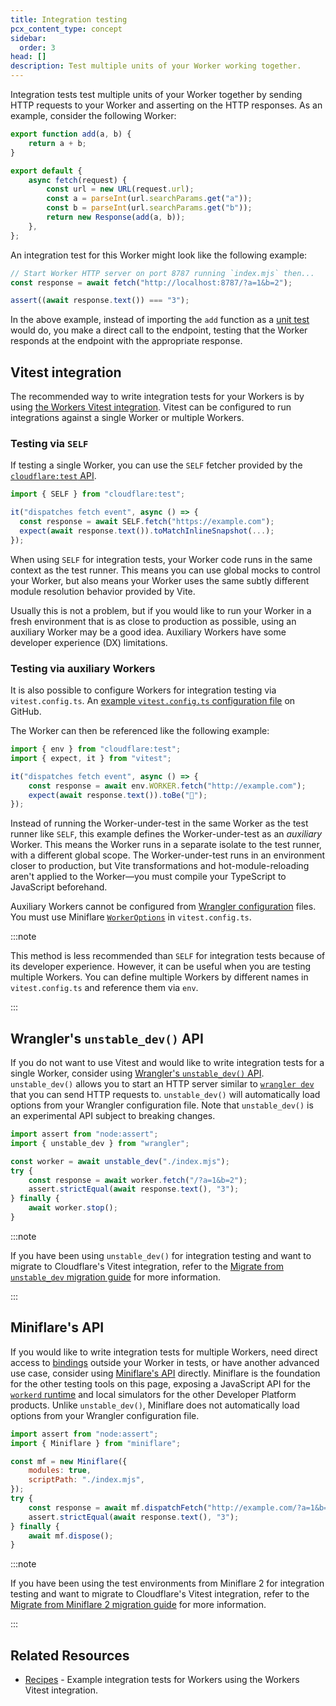 ```yaml
---
title: Integration testing
pcx_content_type: concept
sidebar:
  order: 3
head: []
description: Test multiple units of your Worker working together.
---
```



Integration tests test multiple units of your Worker together by sending HTTP requests to your Worker and asserting on the HTTP responses. As an example, consider the following Worker:

```js
export function add(a, b) {
	return a + b;
}

export default {
	async fetch(request) {
		const url = new URL(request.url);
		const a = parseInt(url.searchParams.get("a"));
		const b = parseInt(url.searchParams.get("b"));
		return new Response(add(a, b));
	},
};
```

An integration test for this Worker might look like the following example:

```js
// Start Worker HTTP server on port 8787 running `index.mjs` then...
const response = await fetch("http://localhost:8787/?a=1&b=2");

assert((await response.text()) === "3");
```

In the above example, instead of importing the `add` function as a [unit test](/workers/testing/unit-testing/) would do, you make a direct call to the endpoint, testing that the Worker responds at the endpoint with the appropriate response.

## Vitest integration

The recommended way to write integration tests for your Workers is by using [the Workers Vitest integration](/workers/testing/vitest-integration/get-started/). Vitest can be configured to run integrations against a single Worker or multiple Workers.

### Testing via `SELF`

If testing a single Worker, you can use the `SELF` fetcher provided by the [`cloudflare:test` API](/workers/testing/vitest-integration/test-apis/).

```js
import { SELF } from "cloudflare:test";

it("dispatches fetch event", async () => {
  const response = await SELF.fetch("https://example.com");
  expect(await response.text()).toMatchInlineSnapshot(...);
});
```

When using `SELF` for integration tests, your Worker code runs in the same context as the test runner. This means you can use global mocks to control your Worker, but also means your Worker uses the same subtly different module resolution behavior provided by Vite.

Usually this is not a problem, but if you would like to run your Worker in a fresh environment that is as close to production as possible, using an auxiliary Worker may be a good idea. Auxiliary Workers have some developer experience (DX) limitations.

### Testing via auxiliary Workers

It is also possible to configure Workers for integration testing via `vitest.config.ts`. An [example `vitest.config.ts` configuration file](https://github.com/cloudflare/workers-sdk/blob/main/fixtures/vitest-pool-workers-examples/basics-integration-auxiliary/vitest.config.ts) on GitHub.

The Worker can then be referenced like the following example:

```js
import { env } from "cloudflare:test";
import { expect, it } from "vitest";

it("dispatches fetch event", async () => {
	const response = await env.WORKER.fetch("http://example.com");
	expect(await response.text()).toBe("👋");
});
```

Instead of running the Worker-under-test in the same Worker as the test runner like `SELF`, this example defines the Worker-under-test as an _auxiliary_ Worker. This means the Worker runs in a separate isolate to the test runner, with a different global scope. The Worker-under-test runs in an environment closer to production, but Vite transformations and hot-module-reloading aren't applied to the Worker—you must compile your TypeScript to JavaScript beforehand.

Auxiliary Workers cannot be configured from [Wrangler configuration](/workers/wrangler/configuration) files. You must use Miniflare [`WorkerOptions`](https://github.com/cloudflare/workers-sdk/tree/main/packages/miniflare#interface-workeroptions) in `vitest.config.ts`.

:::note

This method is less recommended than `SELF` for integration tests because of its developer experience. However, it can be useful when you are testing multiple Workers. You can define multiple Workers by different names in `vitest.config.ts` and reference them via `env`.

:::

## Wrangler's `unstable_dev()` API

If you do not want to use Vitest and would like to write integration tests for a single Worker, consider using [Wrangler's `unstable_dev()` API](/workers/wrangler/api/#unstable_dev). `unstable_dev()` allows you to start an HTTP server similar to [`wrangler dev`](/workers/wrangler/commands/#dev) that you can send HTTP requests to. `unstable_dev()` will automatically load options from your Wrangler configuration file. Note that `unstable_dev()` is an experimental API subject to breaking changes.

```js
import assert from "node:assert";
import { unstable_dev } from "wrangler";

const worker = await unstable_dev("./index.mjs");
try {
	const response = await worker.fetch("/?a=1&b=2");
	assert.strictEqual(await response.text(), "3");
} finally {
	await worker.stop();
}
```

:::note

If you have been using `unstable_dev()` for integration testing and want to migrate to Cloudflare's Vitest integration, refer to the [Migrate from `unstable_dev` migration guide](/workers/testing/vitest-integration/get-started/migrate-from-unstable-dev/) for more information.

:::

## Miniflare's API

If you would like to write integration tests for multiple Workers, need direct access to [bindings](/workers/runtime-apis/bindings/) outside your Worker in tests, or have another advanced use case, consider using [Miniflare's API](https://github.com/cloudflare/workers-sdk/blob/main/packages/miniflare/README.md) directly. Miniflare is the foundation for the other testing tools on this page, exposing a JavaScript API for the [`workerd` runtime](https://github.com/cloudflare/workerd) and local simulators for the other Developer Platform products. Unlike `unstable_dev()`, Miniflare does not automatically load options from your Wrangler configuration file.

```js
import assert from "node:assert";
import { Miniflare } from "miniflare";

const mf = new Miniflare({
	modules: true,
	scriptPath: "./index.mjs",
});
try {
	const response = await mf.dispatchFetch("http://example.com/?a=1&b=2");
	assert.strictEqual(await response.text(), "3");
} finally {
	await mf.dispose();
}
```

:::note

If you have been using the test environments from Miniflare 2 for integration testing and want to migrate to Cloudflare's Vitest integration, refer to the [Migrate from Miniflare 2 migration guide](/workers/testing/vitest-integration/get-started/migrate-from-miniflare-2/) for more information.

:::

<Render file="testing-pages-functions" product="workers" />

## Related Resources

- [Recipes](/workers/testing/vitest-integration/recipes/) - Example integration tests for Workers using the Workers Vitest integration.
